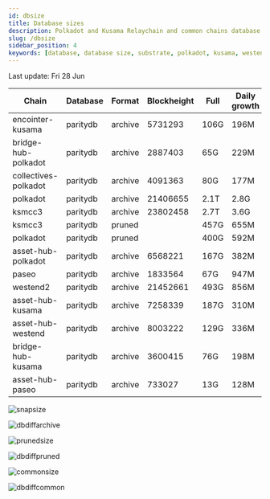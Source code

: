 ```yaml
---
id: dbsize
title: Database sizes
description: Polkadot and Kusama Relaychain and common chains database sizes
slug: /dbsize
sidebar_position: 4
keywords: [database, database size, substrate, polkadot, kusama, westend]
---
```



Last update: Fri 28 Jun

| Chain    | Database   | Format | Blockheight | Full         | Daily growth |
| ------------------------| ----------- | -------- | ------- | ---------- | ----- | 
| encointer-kusama | paritydb | archive | 5731293 | 106G | 196M |
| bridge-hub-polkadot | paritydb | archive | 2887403 | 65G | 229M |
| collectives-polkadot | paritydb | archive | 4091363 | 80G | 177M |
| polkadot | paritydb | archive | 21406655 | 2.1T | 2.8G |
| ksmcc3 | paritydb | archive | 23802458 | 2.7T | 3.6G |
| ksmcc3 | paritydb | pruned |  | 457G | 655M |
| polkadot | paritydb | pruned |  | 400G | 592M |
| asset-hub-polkadot | paritydb | archive | 6568221 | 167G | 382M |
| paseo | paritydb | archive | 1833564 | 67G | 947M |
| westend2 | paritydb | archive | 21452661 | 493G | 856M |
| asset-hub-kusama | paritydb | archive | 7258339 | 187G | 310M |
| asset-hub-westend | paritydb | archive | 8003222 | 129G | 336M |
| bridge-hub-kusama | paritydb | archive | 3600415 | 76G | 198M |
| asset-hub-paseo | paritydb | archive | 733027 | 13G | 128M |

![snapsize](/img/archivesize.png)

![dbdiffarchive](/img/dbdiffrelay.png)

![prunedsize](/img/prunedsize.png)

![dbdiffpruned](/img/dbdiffpruned.png)

![commonsize](/img/commonsize.png)

![dbdiffcommon](/img/dbdiffcommon.png)
